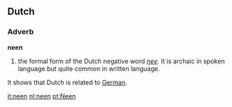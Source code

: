 ==Dutch==
===Adverb===
'''neen'''

# the formal form of the Dutch negative word ''[[nee]]''. It is archaic in spoken language but quite common in written language.
It shows that Dutch is related to [[German]].

[[it:neen]]
[[nl:neen]]
[[pt:Neen]]